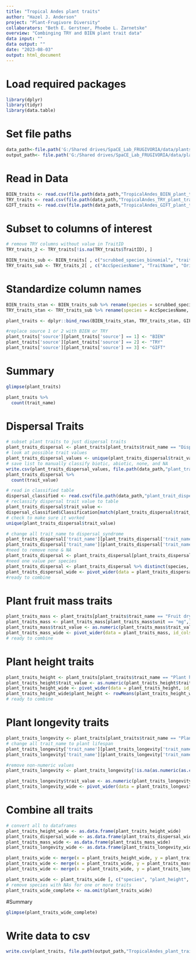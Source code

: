 ```yaml
---
title: "Tropical Andes plant traits"
author: "Hazel J. Anderson"
project: "Plant-Frugivore Diversity"
collaborators: "Beth E. Gerstner, Phoebe L. Zarnetske"
overview: "Combinging TRY and BIEN plant trait data"
data input: ""
data output: ""
date: "2023-08-03"
output: html_document
---
```


# Load required packages
```r
library(dplyr)
library(tidyr)
library(data.table)
```

# Set file paths
```r
data_path<-file.path('G:/Shared drives/SpaCE_Lab_FRUGIVORIA/data/plants/L0')
output_path<- file.path('G:/Shared drives/SpaCE_Lab_FRUGIVORIA/data/plants/L1')
```

# Read in Data
```r
BIEN_traits <- read.csv(file.path(data_path,"TropicalAndes_BIEN_plant_traits_forest.csv"))
TRY_traits <- read.csv(file.path(data_path,"TropicalAndes_TRY_plant_traits_forestSpecies.csv"))
GIFT_traits <- read.csv(file.path(data_path,"TropicalAndes_GIFT_plant_traits_forest.csv"))
```

# Subset to columns of interest
```r
# remove TRY columns without value in TraitID
TRY_traits_2 <- TRY_traits[!is.na(TRY_traits$TraitID), ]
```

```r
BIEN_traits_sub <- BIEN_traits[ , c("scrubbed_species_binomial", "trait_name", "trait_value", "unit")]
TRY_traits_sub <- TRY_traits_2[ , c("AccSpeciesName", "TraitName", "OrigValueStr", "OrigUnitStr")]
```

# Standardize column names
```r
BIEN_traits_stan <- BIEN_traits_sub %>% rename(species = scrubbed_species_binomial)
TRY_traits_stan <- TRY_traits_sub %>% rename(species = AccSpeciesName, trait_name = TraitName, trait_value = OrigValueStr, unit = OrigUnitStr)
```

```r
plant_traits <- dplyr::bind_rows(BIEN_traits_stan, TRY_traits_stan, GIFT_traits, .id = 'source')
```

```r
#replace source 1 or 2 with BIEN or TRY
plant_traits['source'][plant_traits['source'] == 1] <- "BIEN"
plant_traits['source'][plant_traits['source'] == 2] <- "TRY"
plant_traits['source'][plant_traits['source'] == 3] <- "GIFT"
```

# Summary
```r
glimpse(plant_traits)
```

```r
plant_traits %>%
  count(trait_name)
```

# Dispersal Traits
```r
# subset plant traits to just dispersal traits
plant_traits_dispersal <- plant_traits[plant_traits$trait_name == "Dispersal syndrome" | plant_traits$trait_name == "whole plant dispersal syndrome" | plant_traits$trait_name == "dispersal_syndrome",]
# look at possible trait values
plant_traits_dispersal_values <- unique(plant_traits_dispersal$trait_value)
# save list to manually classify biotic, abiotic, none, and NA
write.csv(plant_traits_dispersal_values, file.path(data_path,"plant_trait_dispersal_values.csv"))
plant_traits_dispersal %>%
  count(trait_value)
```

```r
# read in classified table
dispersal_classified <- read.csv(file.path(data_path,"plant_trait_dispersal_values_classified.csv"))
# reclassify dispersal trait value to table
plant_traits_dispersal$trait_value <- 
dispersal_classified$Classification[match(plant_traits_dispersal$trait_value,dispersal_classified$OrigValue )]
# check to make sure it worked
unique(plant_traits_dispersal$trait_value)
```

```r
# change all trait_name to dispersal_syndrome
plant_traits_dispersal['trait_name'][plant_traits_dispersal['trait_name'] == 'Dispersal syndrome'] <- 'dispersal_syndrome'
plant_traits_dispersal['trait_name'][plant_traits_dispersal['trait_name'] == 'whole plant dispersal syndrome'] <- 'dispersal_syndrome'
#need to remove none & NA
plant_traits_dispersal <- plant_traits_dispersal[plant_traits_dispersal$trait_value == "biotic" | plant_traits_dispersal$trait_value == "abiotic",]
#need one value per species
plant_traits_dispersal <- plant_traits_dispersal %>% distinct(species, .keep_all = TRUE)
plant_traits_dispersal_wide <- pivot_wider(data = plant_traits_dispersal, id_cols = species, names_from = trait_name, values_from = trait_value, values_fn = list)
#ready to combine
```

# Plant fruit mass traits
```r
plant_traits_mass <- plant_traits[plant_traits$trait_name == "Fruit dry mass",]
plant_traits_mass <- plant_traits_mass[plant_traits_mass$unit == "mg",]
plant_traits_mass$trait_value <- as.numeric(plant_traits_mass$trait_value)
plant_traits_mass_wide <- pivot_wider(data = plant_traits_mass, id_cols = species, names_from = trait_name, values_from = trait_value, values_fn = mean)
# ready to combine
```

# Plant height traits
```r
plant_traits_height <- plant_traits[plant_traits$trait_name == "Plant height vegetative" |plant_traits$trait_name == "whole plant height" |plant_traits$trait_name == "plant_height" ,]
plant_traits_height$trait_value <- as.numeric(plant_traits_height$trait_value)
plant_traits_height_wide <- pivot_wider(data = plant_traits_height, id_cols = species, names_from = trait_name, values_from = trait_value, values_fn = mean)
plant_traits_height_wide$plant_height <- rowMeans(plant_traits_height_wide[,2:3], na.rm = TRUE)
# ready to combine
```

# Plant longevity traits
```r
plant_traits_longevity <- plant_traits[plant_traits$trait_name == "Plant lifespan (longevity)" | plant_traits$trait_name == "maximum whole plant longevity" | plant_traits$trait_name == "plant_lifespan",]
# change all trait_name to plant lifespan
plant_traits_longevity['trait_name'][plant_traits_longevity['trait_name'] == 'Plant lifespan (longevity)'] <- 'plant_lifespan'
plant_traits_longevity['trait_name'][plant_traits_longevity['trait_name'] == 'maximum whole plant longevity'] <- 'plant_lifespan'

#remove non-numeric values
plant_traits_longevity <- plant_traits_longevity[!is.na(as.numeric(as.character(plant_traits_longevity$trait_value))),]
```

```r
plant_traits_longevity$trait_value <- as.numeric(plant_traits_longevity$trait_value)
plant_traits_longevity_wide <- pivot_wider(data = plant_traits_longevity, id_cols = species, names_from = trait_name, values_from = trait_value, values_fn = mean)
```


# Combine all traits
```r
# convert all to dataframes
plant_traits_height_wide <- as.data.frame(plant_traits_height_wide)
plant_traits_dispersal_wide <- as.data.frame(plant_traits_dispersal_wide)
plant_traits_mass_wide <- as.data.frame(plant_traits_mass_wide)
plant_traits_longevity_wide <- as.data.frame(plant_traits_longevity_wide)

plant_traits_wide <- merge(x = plant_traits_height_wide, y = plant_traits_dispersal_wide, by = "species", all = TRUE)
plant_traits_wide <- merge(x = plant_traits_wide, y = plant_traits_mass_wide, by = "species", all = TRUE)
plant_traits_wide <- merge(x = plant_traits_wide, y = plant_traits_longevity_wide, by = "species", all = TRUE)
```

```r
plant_traits_wide <- plant_traits_wide [, c("species", "plant_height", "dispersal_syndrome", "plant_lifespan")]
# remove species with NAs for one or more traits
plant_traits_wide_complete <- na.omit(plant_traits_wide)
```

#Summary
```r
glimpse(plant_traits_wide_complete)
```


# Write data to csv
```r
write.csv(plant_traits, file.path(output_path,"TropicalAndes_plant_traits_forest.csv"))
```